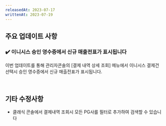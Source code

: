 ```yaml
---
releasedAt: 2023-07-17
writtenAt: 2023-07-19
---
```


## 주요 업데이트 사항

### ✔️ 이니시스 승인 영수증에서 신규 매출전표가 표시됩니다

이번 업데이트를 통해 관리자콘솔의 \[결제 내역 상세 조회] 메뉴에서 이니시스 결제건 선택시 승인 영수증에서 신규 매출전표가 표시됩니다.

<br />

## 기타 수정사항

- 클래식 콘솔에서 결제내역 조회시 모든 PG사를 필터로 추가하여 검색할 수 있습니다
